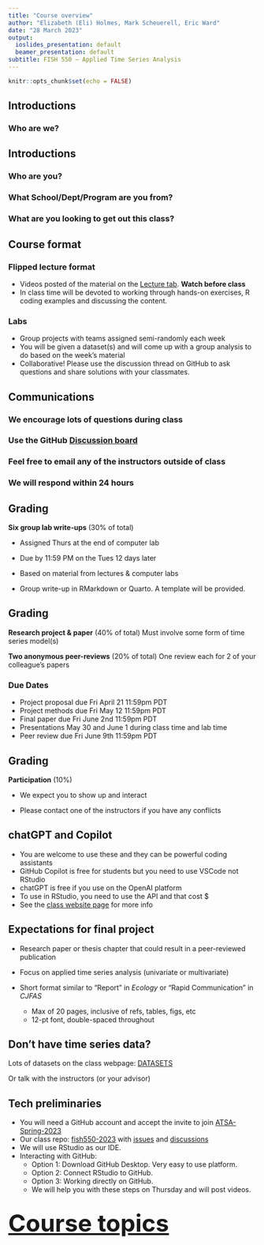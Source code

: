 ```yaml
---
title: "Course overview"
author: "Elizabeth (Eli) Holmes, Mark Scheuerell, Eric Ward"
date: "28 March 2023"
output:
  ioslides_presentation: default
  beamer_presentation: default
subtitle: FISH 550 – Applied Time Series Analysis
---
```


```r
knitr::opts_chunk$set(echo = FALSE)
```

## Introductions

### Who are we?


## Introductions

### Who are you?

### What School/Dept/Program are you from?

### What are you looking to get out this class?  


## Course format

### Flipped lecture format

* Videos posted of the material on the [Lecture tab](https://atsa-es.github.io/atsa/lectures.html). **Watch before class**
* In class time will be devoted to working through hands-on exercises, R coding examples and discussing the content.

### Labs

* Group projects with teams assigned semi-randomly each week
* You will be given a dataset(s) and will come up with a group analysis to do based on the week's material
* Collaborative! Please use the discussion thread on GitHub to ask questions and share solutions with your classmates.


## Communications

### We encourage lots of questions during class

### Use the GitHub [Discussion board](https://github.com/atsa-es/fish550-2023/discussions)

### Feel free to email any of the instructors outside of class

### We will respond within 24 hours


## Grading

__Six group lab write-ups__ (30% of total)  

* Assigned Thurs at the end of computer lab  

* Due by 11:59 PM on the Tues 12 days later  

* Based on material from lectures & computer labs

* Group write-up in RMarkdown or Quarto. A template will be provided.


## Grading

__Research project & paper__ (40% of total)  Must involve some form of time series model(s)

__Two anonymous peer-reviews__ (20% of total) One review each for 2 of your colleague’s papers

### Due Dates

* Project proposal due Fri April 21 11:59pm PDT
* Project methods due Fri May 12 11:59pm PDT
* Final paper due Fri June 2nd 11:59pm PDT
* Presentations May 30 and June 1 during class time and lab time
* Peer review due Fri June 9th 11:59pm PDT


## Grading

__Participation__ (10%)  

* We expect you to show up and interact

* Please contact one of the instructors if you have any conflicts

## chatGPT and Copilot

* You are welcome to use these and they can be powerful coding assistants
* GitHub Copilot is free for students but you need to use VSCode not RStudio
* chatGPT is free if you use on the OpenAI platform
* To use in RStudio, you need to use the API and that cost $
* See the [class website page](https://atsa-es.github.io/atsa/syllabus.html#chatGPT_and_co-pilot) for more info
    

## Expectations for final project

* Research paper or thesis chapter that could result in a peer-reviewed publication

* Focus on applied time series analysis (univariate or multivariate)  
    
* Short format similar to “Report” in _Ecology_ or “Rapid Communication” in _CJFAS_
    - Max of 20 pages, inclusive of refs, tables, figs, etc
    - 12-pt font, double-spaced throughout


## Don't have time series data?

Lots of datasets on the class webpage: [DATASETS](https://atsa-es.github.io/atsa/data_sets.html)

Or talk with the instructors (or your advisor)

## Tech preliminaries

* You will need a GitHub account and accept the invite to join [ATSA-Spring-2023](https://github.com/orgs/atsa-es/teams/atsa-spring-2023)
* Our class repo: [fish550-2023](https://github.com/atsa-es/fish550-2023) with [issues](https://github.com/atsa-es/fish550-2023/issues) and [discussions](https://github.com/atsa-es/fish550-2023/discussions)
* We will use RStudio as our IDE.
* Interacting with GitHub:
  - Option 1: Download GitHub Desktop. Very easy to use platform.
  - Option 2: Connect RStudio to GitHub. 
  - Option 3: Working directly on GitHub.
  - We will help you with these steps on Thursday and will post videos.


## {.flexbox .vcenter .bigger}

<font size="10">
[__Course topics__](https://atsa-es.github.io/atsa) 
</font>

